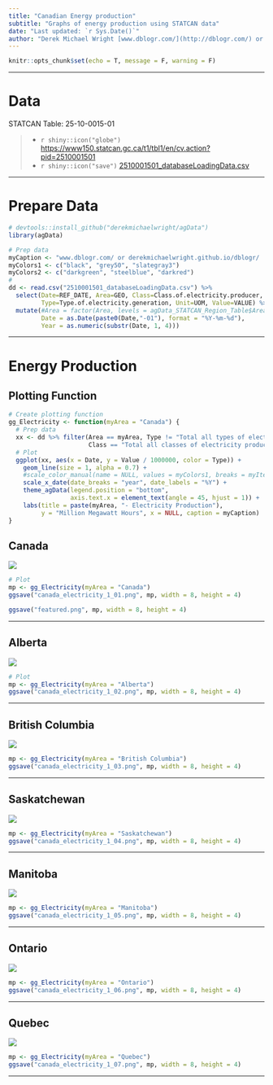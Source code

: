 ```yaml
---
title: "Canadian Energy production"
subtitle: "Graphs of energy production using STATCAN data"
date: "Last updated: `r Sys.Date()`"
author: "Derek Michael Wright [www.dblogr.com/](http://dblogr.com/) or [derekmichaelwright.github.io/dblogr](https://derekmichaelwright.github.io/dblogr/) <derek.wright@usask.ca>"
---
```


```r
knitr::opts_chunk$set(echo = T, message = F, warning = F)
```

---

# Data

STATCAN Table: 25-10-0015-01

> - `r shiny::icon("globe")` [https://www150.statcan.gc.ca/t1/tbl1/en/cv.action?pid=2510001501](https://www150.statcan.gc.ca/t1/tbl1/en/cv.action?pid=2510001501){target="_blank"}
> - `r shiny::icon("save")` [2510001501_databaseLoadingData.csv](2510001501_databaseLoadingData.csv)

---

# Prepare Data

```r
# devtools::install_github("derekmichaelwright/agData")
library(agData)
```

```r
# Prep data
myCaption <- "www.dblogr.com/ or derekmichaelwright.github.io/dblogr/ | Data: STATCAN"
myColors1 <- c("black", "grey50", "slategray3")
myColors2 <- c("darkgreen", "steelblue", "darkred")
# 
dd <- read.csv("2510001501_databaseLoadingData.csv") %>%
  select(Date=REF_DATE, Area=GEO, Class=Class.of.electricity.producer,
         Type=Type.of.electricity.generation, Unit=UOM, Value=VALUE) %>%
  mutate(#Area = factor(Area, levels = agData_STATCAN_Region_Table$Area),
         Date = as.Date(paste0(Date,"-01"), format = "%Y-%m-%d"),
         Year = as.numeric(substr(Date, 1, 4)))
```

---

# Energy Production {.tabset .tabset-pills}

## Plotting Function

```r
# Create plotting function
gg_Electricity <- function(myArea = "Canada") {
  # Prep data
  xx <- dd %>% filter(Area == myArea, Type != "Total all types of electricity generation",
                      Class == "Total all classes of electricity producer")
  # Plot
  ggplot(xx, aes(x = Date, y = Value / 1000000, color = Type)) +
    geom_line(size = 1, alpha = 0.7) +
    #scale_color_manual(name = NULL, values = myColors1, breaks = myItems) +
    scale_x_date(date_breaks = "year", date_labels = "%Y") +
    theme_agData(legend.position = "bottom",
                 axis.text.x = element_text(angle = 45, hjust = 1)) +
    labs(title = paste(myArea, "- Electricity Production"),
         y = "Million Megawatt Hours", x = NULL, caption = myCaption)
}
```

## Canada {.active}

![](canada_electricity_1_01.png)

```r
# Plot
mp <- gg_Electricity(myArea = "Canada")
ggsave("canada_electricity_1_01.png", mp, width = 8, height = 4)
```

```r
ggsave("featured.png", mp, width = 8, height = 4)
```

---

## Alberta

![](canada_electricity_1_02.png)

```r
# Plot
mp <- gg_Electricity(myArea = "Alberta")
ggsave("canada_electricity_1_02.png", mp, width = 8, height = 4)
```

---

## British Columbia

![](canada_electricity_1_03.png)

```r
mp <- gg_Electricity(myArea = "British Columbia")
ggsave("canada_electricity_1_03.png", mp, width = 8, height = 4)
```

---

## Saskatchewan

![](canada_electricity_1_04.png)

```r
mp <- gg_Electricity(myArea = "Saskatchewan")
ggsave("canada_electricity_1_04.png", mp, width = 8, height = 4)
```

---

## Manitoba

![](canada_electricity_1_05.png)

```r
mp <- gg_Electricity(myArea = "Manitoba")
ggsave("canada_electricity_1_05.png", mp, width = 8, height = 4)
```

---

## Ontario

![](canada_electricity_1_06.png)

```r
mp <- gg_Electricity(myArea = "Ontario")
ggsave("canada_electricity_1_06.png", mp, width = 8, height = 4)
```

---

## Quebec

![](canada_electricity_1_07.png)

```r
mp <- gg_Electricity(myArea = "Quebec")
ggsave("canada_electricity_1_07.png", mp, width = 8, height = 4)
```

---
